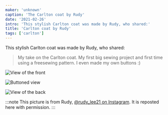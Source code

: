 ```yaml
---
maker: 'unknown'
caption: 'The Carlton coat by Rudy'
date: '2021-02-26'
intro: 'This stylish Carlton coat was made by Rudy, who shared:'
title: 'Carlton coat by Rudy'
tags: ['carlton']
---
```


<!-- truncate -->

This stylish Carlton coat was made by Rudy, who shared:

> My take on the Carlton coat. My first big sewing project and first time using a freesewing pattern. I even made my own buttons :)

![View of the front](https://posts.freesewing.org/uploads/carlton_by_rudy_carltonrudy2_ff73f3dc38.jpg 'View of the front')

![Buttoned view](https://posts.freesewing.org/uploads/carlton_by_rudy_carltonrudy3_dfe71f082f.jpg 'Buttoned view')

![View of the back](https://posts.freesewing.org/uploads/carlton_by_rudy_carltonrudy4_09a14b90d7.jpg)

:::note
This picture is from Rudy, [@rudy_lee21 on Instagram](https://www.instagram.com/rudy_lee21/). It is reposted here with permission.
:::
